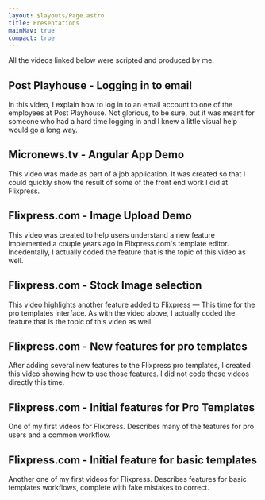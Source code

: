 ```yaml
---
layout: $layouts/Page.astro
title: Presentations
mainNav: true
compact: true
---
```



All the videos linked below were scripted and produced by me.

## Post Playhouse - Logging in to email

In this video, I explain how to log in to an email account to one of the
employees at Post Playhouse. Not glorious, to be sure, but it was meant for
someone who had a hard time logging in and I knew a little visual help would go
a long way.

<VideoEmbed type="youtube" videoId="0OrmVO0Ej_s" />

## Micronews.tv - Angular App Demo

This video was made as part of a job application. It was created so that I could
quickly show the result of some of the front end work I did at Flixpress.

<VideoEmbed type="vimeo" videoId="298175508" />

## Flixpress.com - Image Upload Demo

This video was created to help users understand a new feature implemented a
couple years ago in Flixpress.com's template editor. Incedentally, I actually
coded the feature that is the topic of this video as well.

<VideoEmbed type="youtube" videoId="dtsaIJYN1RI" />

## Flixpress.com - Stock Image selection

This video highlights another feature added to Flixpress — This time for the pro
templates interface. As with the video above, I actually coded the feature that
is the topic of this video as well.

<VideoEmbed type="youtube" videoId="OgIX6LgEado" />

## Flixpress.com - New features for pro templates

After adding several new features to the Flixpress pro templates, I created this
video showing how to use those features. I did not code these videos directly
this time.

<VideoEmbed type="youtube" videoId="KuCkIDofHwU" />

## Flixpress.com - Initial features for Pro Templates

One of my first videos for Flixpress. Describes many of the features for pro
users and a common workflow.

<VideoEmbed type="youtube" videoId="C5jmRpYWPQA" />

## Flixpress.com - Initial feature for basic templates

Another one of my first videos for Flixpress. Describes features for basic
templates workflows, complete with fake mistakes to correct.

<VideoEmbed type="youtube" videoId="BmQmYXOBxyk" />
